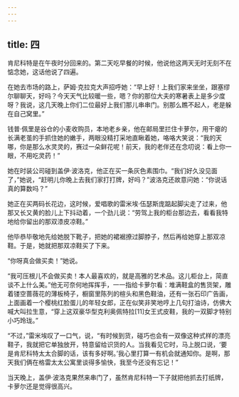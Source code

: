 ```yaml
---
---
---
```

title: 四
---




肯尼科特是在午夜时分回来的。第二天吃早餐的时候，他说他这两天无时无刻不在惦念她，这话他说了四遍。

在她去市场的路上，萨姆·克拉克大声招呼她：“早上好！上我们家来坐坐，跟塞缪尔聊聊天，好吗？今天天气比较暖一些，嗯？你的那位大夫的寒暑表上是多少度呀？我说，这几天晚上你们二位最好上我们那儿串串门。别那么瞧不起人，老是躲在自己窝里。”

钱普·佩里是谷仓的小麦收购员，本地老乡亲，他在邮局里拦住卡萝尔，用干瘪的长满老茧的手抓住她的嫩手，两眼没精打采地直瞅着她，咯咯大笑说：“我的天哪，你是那么水灵灵的，赛过一朵鲜花呢！前天，我的老伴还在念叨说：看上你一眼，不用吃灵药！”

她在时装公司碰到盖伊·波洛克，他正在买一条灰色素围巾。“我们好久没见面了，”她说，“赶明儿你晚上去我们家打打牌，好吗？”波洛克还故意问她：“你说话真的算数吗？”

她正在买两码长花边，这时候，爱唱歌的雷米埃·伍瑟斯庞踮起脚尖走了过来，他那又长又黄的脸儿上下抖动着，一个劲儿说：“劳驾上我的柜台那边去，看看我特地给你留出的那双漆皮凉鞋。”

他毕恭毕敬地先给她脱下靴子，把她的裙裾撩过脚脖子，然后再给她穿上那双凉鞋。于是，她就把那双凉鞋买了下来。

“你呀真会做买卖！”她说。

“我可压根儿不会做买卖！本人最喜欢的，就是高雅的艺术品。这儿柜台上，简直谈不上什么美。”他无可奈何地挥挥手，一一指给卡萝尔看：堆满鞋盒的售货架，雕着镂空蔷薇花的薄板椅子，橱窗里陈列的楦头和黑色鞋油，还有一张石印广告画，上面画着一个樱桃红脸蛋儿的年轻女郎，正在似笑非笑地哼上几句打油诗，仿佛大喊大叫拉生意，“穿上这双豪华型克利奥佩特拉[11]女王式皮鞋，我的一双脚才特别小巧玲珑。”

“不过，”雷米埃叹了一口气，说，“有时候到货，碰巧也会有一双像这种式样的漂亮鞋子，我就把它单独放开，特意留给识货的人。当我看见它时，马上脱口说，‘要是肯尼科特太太合脚的话，该有多好啊。’我心里打算一有机会就通知你。是啊，那天我们俩在格雷太太公寓里谈得多愉快，我至今还没有忘记！”

当天晚上，盖伊·波洛克果然来串门了，虽然肯尼科特一下子就把他抓去打纸牌，卡萝尔还是觉得很高兴。